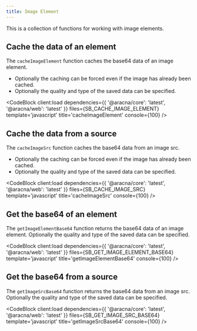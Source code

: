 ```yaml
---
title: Image Element
---
```



This is a collection of functions for working with image elements.

## Cache the data of an element

The `cacheImageElement` function caches the base64 data of an image element.

- Optionally the caching can be forced even if the image has already been cached.
- Optionally the quality and type of the saved data can be specified.

<CodeBlock
  client:load
  dependencies={{ '@aracna/core': 'latest', '@aracna/web': 'latest' }}
  files={SB_CACHE_IMAGE_ELEMENT}
  template='javascript'
  title='cacheImageElement'
  console={100}
/>

## Cache the data from a source

The `cacheImageSrc` function caches the base64 data from an image src.

- Optionally the caching can be forced even if the image has already been cached.
- Optionally the quality and type of the saved data can be specified.

<CodeBlock
  client:load
  dependencies={{ '@aracna/core': 'latest', '@aracna/web': 'latest' }}
  files={SB_CACHE_IMAGE_SRC}
  template='javascript'
  title='cacheImageSrc'
  console={100}
/>

## Get the base64 of an element

The `getImageElementBase64` function returns the base64 data of an image element.
Optionally the quality and type of the saved data can be specified.

<CodeBlock
  client:load
  dependencies={{ '@aracna/core': 'latest', '@aracna/web': 'latest' }}
  files={SB_GET_IMAGE_ELEMENT_BASE64}
  template='javascript'
  title='getImageElementBase64'
  console={100}
/>

## Get the base64 from a source

The `getImageSrcBase64` function returns the base64 data from an image src.
Optionally the quality and type of the saved data can be specified.

<CodeBlock
  client:load
  dependencies={{ '@aracna/core': 'latest', '@aracna/web': 'latest' }}
  files={SB_GET_IMAGE_SRC_BASE64}
  template='javascript'
  title='getImageSrcBase64'
  console={100}
/>
